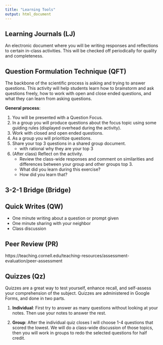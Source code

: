 ```yaml
---
title: "Learning Tools"
output: html_document
---
```


## Learning Journals (LJ)
An electronic document where you will be writing responses and reflections to certain in-class activities. This will be checked off periodically for quality and completeness. 


## Question Formulation Technique (QFT)
The backbone of the scientific process is asking and trying to answer questions. This activity will help students learn how to brainstorm and ask questions freely, how to work with open and close ended questions, and what they can learn from asking questions. 

**General process**: 

1. You will be presented with a Question Focus. 
2. In a group you will produce questions about the focus topic using some guiding rules (displayed overhead during the activity). 
3. Work with closed and open ended questions. 
4. As a group you will prioritize questions. 
5. Share your top 3 questions in a shared group document. 
    - with rational why they are your top 3 
6. (After class) Reflect on the activity. 
    - Review the class-wide responses and comment on similarities and differences between your group and other groups top 3.
    - What did you learn during this exercise? 
    - How did you learn that? 


## 3-2-1 Bridge (Bridge)


## Quick Writes (QW)
* One minute writing about a question or prompt given
* One minute sharing with your neighbor
* Class discussion



## Peer Review (PR)

https://teaching.cornell.edu/teaching-resources/assessment-evaluation/peer-assessment





## Quizzes (Qz)
Quizzes are a great way to test yourself, enhance recall, and self-assess your comprehension of the subject. Quizzes are administered in Google Forms, and done in two parts.

1. **Individual**: First try to answer as many questions without looking at your notes. Then use your notes to answer the rest. 

2. **Group**: After the individual quiz closes I will choose 1-4 questions that scored the lowest. We will do a class-wide discussion of those topics, then you will work in groups to redo the selected questions for half credit. 

